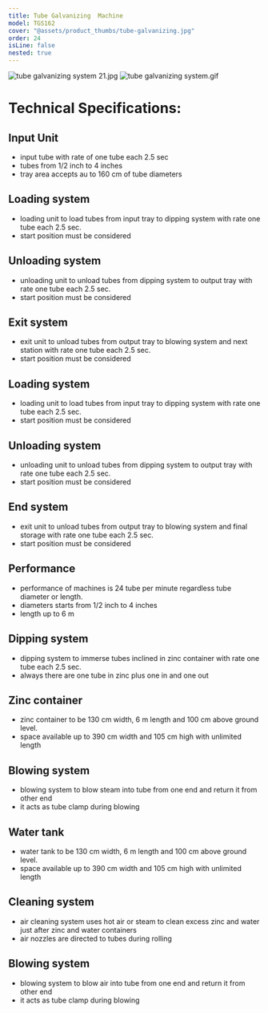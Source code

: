 ```yaml
---
title: Tube Galvanizing  Machine
model: TGS162
cover: "@assets/product_thumbs/tube-galvanizing.jpg"
order: 24
isLine: false
nested: true
---
```



<ProductTabs />

![tube galvanizing system 21.jpg](@assets/article_images/tube-galvanizing/tube-galvanizing-system-21.jpg)
![tube galvanizing system.gif](@assets/article_images/tube-galvanizing/tube-galvanizing-system.gif)

# **Technical Specifications:**

## **Input Unit**

-   input tube with rate of one tube each 2.5 sec
-   tubes from 1/2 inch to 4 inches
-   tray area accepts au to 160 cm of tube diameters

## **Loading system**

-   loading unit to load tubes from input tray to dipping system with rate one tube each 2.5 sec.
-   start position must be considered

## **Unloading system**

-   unloading unit to unload tubes from dipping system to output tray with rate one tube each 2.5 sec.
-   start position must be considered

## **Exit system**

-   exit unit to unload tubes from output tray to blowing system and next station with rate one tube each 2.5 sec.
-   start position must be considered

## **Loading system**

-   loading unit to load tubes from input tray to dipping system with rate one tube each 2.5 sec.
-   start position must be considered

## **Unloading system**

-   unloading unit to unload tubes from dipping system to output tray with rate one tube each 2.5 sec.
-   start position must be considered

## **End system**

-   exit unit to unload tubes from output tray to blowing system and final storage with rate one tube each 2.5 sec.
-   start position must be considered

## **Performance**

-   performance of machines is 24 tube per minute regardless tube diameter or length.
-   diameters starts from 1/2 inch to 4 inches
-   length up to 6 m

## **Dipping system**

-   dipping system to immerse tubes inclined in zinc container with rate one tube each 2.5 sec.
-   always there are one tube in zinc plus one in and one out

## **Zinc container**

-   zinc container to be 130 cm width, 6 m length and 100 cm above ground level.
-   space available up to 390 cm width and 105 cm high with unlimited length

## **Blowing system**

-   blowing system to blow steam into tube from one end and return it from other end
-   it acts as tube clamp during blowing

## **Water tank**

-   water tank to be 130 cm width, 6 m length and 100 cm above ground level.
-   space available up to 390 cm width and 105 cm high with unlimited length

## **Cleaning system**

-   air cleaning system uses hot air or steam to clean excess zinc and water just after zinc and water containers
-   air nozzles are directed to tubes during rolling

## **Blowing system**

-   blowing system to blow air into tube from one end and return it from other end
-   it acts as tube clamp during blowing
